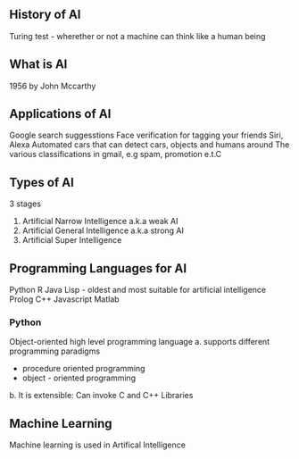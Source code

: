 ## History of AI

Turing test - wherether or not a machine can think like a human being

## What is AI

1956 by John Mccarthy

## Applications of AI

Google search suggesstions
Face verification for tagging your friends
Siri, Alexa
Automated cars that can detect cars, objects and humans around
The various classifications in gmail, e.g spam, promotion e.t.C

## Types of AI

3 stages

1. Artificial Narrow Intelligence a.k.a weak AI
2. Artificial General Intelligence a.k.a strong AI
3. Artificial Super Intelligence

## Programming Languages for AI

Python
R
Java
Lisp - oldest and most suitable for artificial intelligence
Prolog
C++
Javascript
Matlab

### Python

Object-oriented high level programming language
a. supports different programming paradigms

- procedure oriented programming
- object - oriented programming

b. It is extensible: Can invoke C and C++ Libraries

## Machine Learning

Machine learning is used in Artifical Intelligence
